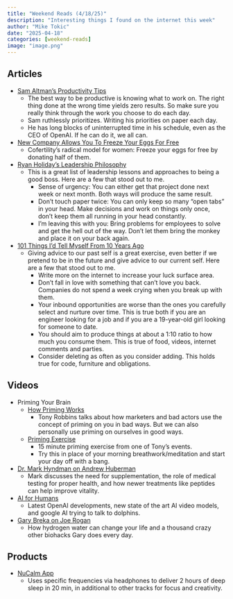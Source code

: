 ```yaml
---
title: "Weekend Reads (4/18/25)"
description: "Interesting things I found on the internet this week"
author: "Mike Tokic"
date: "2025-04-18"
categories: [weekend-reads]
image: "image.png"
---
```


## Articles

- [Sam Altman's Productivity Tips](https://blog.samaltman.com/productivity)
    - The best way to be productive is knowing what to work on. The right thing done at the wrong time yields zero results. So make sure you really think through the work you choose to do each day. 
    - Sam ruthlessly prioritizes. Writing his priorities on paper each day. 
    - He has long blocks of uninterrupted time in his schedule, even as the CEO of OpenAI. If he can do it, we all can. 
- [New Company Allows You To Freeze Your Eggs For Free](https://techcrunch.com/2025/04/12/cofertility-lets-women-freeze-their-eggs-for-free-through-its-donor-matching-program/)
    - Cofertility’s radical model for women: Freeze your eggs for free by donating half of them.
- [Ryan Holiday's Leadership Philosophy](https://ryanholiday.net/these-are-leadership-ideas-i-try-to-apply-every-day/)
    - This is a great list of leadership lessons and approaches to being a good boss. Here are a few that stood out to me. 
        - Sense of urgency: You can either get that project done next week or next month. Both ways will produce the same result. 
        - Don't touch paper twice: You can only keep so many "open tabs" in your head. Make decisions and work on things only once, don't keep them all running in your head constantly.    
        - I'm leaving this with you: Bring problems for employees to solve and get the hell out of the way. Don't let them bring the monkey and place it on your back again. 
- [101 Things I'd Tell Myself From 10 Years Ago](https://www.approachwithalacrity.com/101-things-for-my-past-self/)
    - Giving advice to our past self is a great exercise, even better if we pretend to be in the future and give advice to our current self. Here are a few that stood out to me. 
        - Write more on the internet to increase your luck surface area. 
        - Don't fall in love with something that can't love you back. Companies do not spend a week crying when you break up with them.
        - Your inbound opportunities are worse than the ones you carefully select and nurture over time. This is true both if you are an engineer looking for a job and if you are a 19-year-old girl looking for someone to date.
        - You should aim to produce things at about a 1:10 ratio to how much you consume them. This is true of food, videos, internet comments and parties.
        - Consider deleting as often as you consider adding. This holds true for code, furniture and obligations.

## Videos

- Priming Your Brain
    - [How Priming Works](https://www.youtube.com/watch?v=60ROjGMqXUQ)
        - Tony Robbins talks about how marketers and bad actors use the concept of priming on you in bad ways. But we can also personally use priming on ourselves in good ways. 
    - [Priming Exercise](https://www.youtube.com/watch?v=faTGTgid8Uc)
        - 15 minute priming exercise from one of Tony's events. 
        - Try this in place of your morning breathwork/meditation and start your day off with a bang. 
- [Dr. Mark Hyndman on Andrew Huberman](https://www.youtube.com/watch?v=UyneMnERmnI)
    - Mark discusses the need for supplementation, the role of medical testing for proper health, and how newer treatments like peptides can help improve vitality. 
- [AI for Humans](https://www.youtube.com/watch?v=2teuwjThdSI)
    - Latest OpenAI developments, new state of the art AI video models, and google AI trying to talk to dolphins.
- [Gary Breka on Joe Rogan](https://youtu.be/nhC8lLPpGl4?si=Fkzhx5kNEJ0aOu6L)
    - How hydrogen water can change your life and a thousand crazy other biohacks Gary does every day.

## Products

- [NuCalm App](https://nucalm.com/)
    - Uses specific frequencies via headphones to deliver 2 hours of deep sleep in 20 min, in additional to other tracks for focus and creativity.